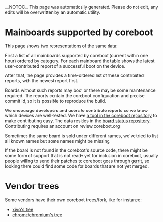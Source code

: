 __NOTOC__
This page was automatically generated. Please do not edit, any edits will be overwritten by an
automatic utility.

= Mainboards supported by coreboot =

This page shows two representations of the same data:

First a list of all mainboards supported by coreboot (current within
one hour) ordered by category. For each mainboard the table shows the
latest user-contributed report of a successful boot on the device.

After that, the page provides a time-ordered list of these contributed
reports, with the newest report first.

Boards without such reports may boot or there may be some maintenance
required. The reports contain the coreboot configuration and precise commit
id, so it is possible to reproduce the build.

We encourage developers and users to contribute reports so we know which
devices are well-tested.  We have
[https://review.coreboot.org/gitweb/cgit/coreboot.git/tree/util/board_status a tool in the coreboot repository]
to make contributing easy.  The data resides in the
[https://review.coreboot.org/gitweb/cgit/board-status.git/ board status repository].
Contributing requires an account on review.coreboot.org

Sometimes the same board is sold under different names, we've tried to
list all known names but some names might be missing.

If the board is not found in the coreboot's source code, there might
be some form of support that is not ready yet for inclusion in coreboot,
usually people willing to send their patches to coreboot goes through
[https://review.coreboot.org gerrit], so looking there could find some
code for boards that are not yet merged.

= Vendor trees =
Some vendors have their own coreboot trees/fork, like for instance:
* [https://mirror.wazo.community/iso/archives/git/xioh/coreboot.git.tar.bz2 xivo's tree]
* [http://git.chromium.org/gitweb/?p=chromiumos/third_party/coreboot.git;a=summary chrome/chromium's tree]
